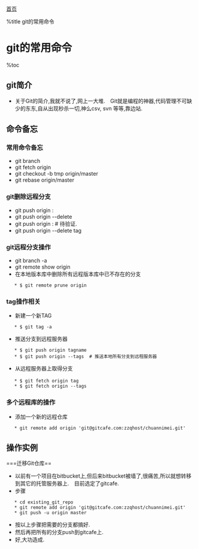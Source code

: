 [[index|首页]]

%title git的常用命令

=git的常用命令=

%toc

==git简介==
* 关于Git的简介,我就不说了,网上一大堆.　Git就是编程的神器,代码管理不可缺少的东东,自从出现秒杀一切,神么csv, svn 等等,靠边站.

==命令备忘==
===常用命令备忘===
* git branch
* git fetch origin
* git checkout -b tmp origin/master
* git rebase origin/master

===git删除远程分支===
* git push origin :<branchname>
* git push origin --delete <branchname>
* git push origin :<tagname>   # 待验证.
* git push origin --delete tag <tagname>

===git远程分支操作===
* git branch -a
* git remote show origin
* 在本地版本库中删除所有远程版本库中已不存在的分支
    * $ git remote prune origin

===tag操作相关===
* 新建一个新TAG
    * $ git tag -a <tagname>
* 推送分支到远程服务器
    * $ git push origin tagname
    * $ git push origin --tags  # 推送本地所有分支到远程服务器
* 从远程服务器上取得分支
    * $ git fetch origin tag <tagname>
    * $ git fetch origin --tags

===多个远程库的操作===
* 添加一个新的远程仓库
    * git remote add origin 'git@gitcafe.com:zzqhost/chuannimei.git'

==操作实例==
===迁移Git仓库==
* 以前有一个项目在bitbucket上,但后来bitbucket被墙了,很痛苦,所以就想转移到其它的托管服务器上.　目前选定了gitcafe.
* 步骤
    * cd existing_git_repo
    * git remote add origin 'git@gitcafe.com:zzqhost/chuannimei.git'
    * git push -u origin master
* 按以上步骤把需要的分支都搞好.
* 然后再把所有的分支push到gitcafe上.
* 好,大功造成.
